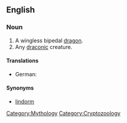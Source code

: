 ==English==
{{wikipedia}}

===Noun===
{{en-noun|lindworms}}

# A wingless bipedal [[dragon]].
# Any [[draconic]] creature.

====Translations====
{{trans-top|a wingless bipedal dragon}}
*German: {{t-|de|Lindwurm|m}}
{{trans-mid}}
{{trans-bottom}}

{{trans-top|any draconic creature}}
{{trans-mid}}
{{trans-bottom}}

====Synonyms====
* [[lindorm]]

[[Category:Mythology]]
[[Category:Cryptozoology]]